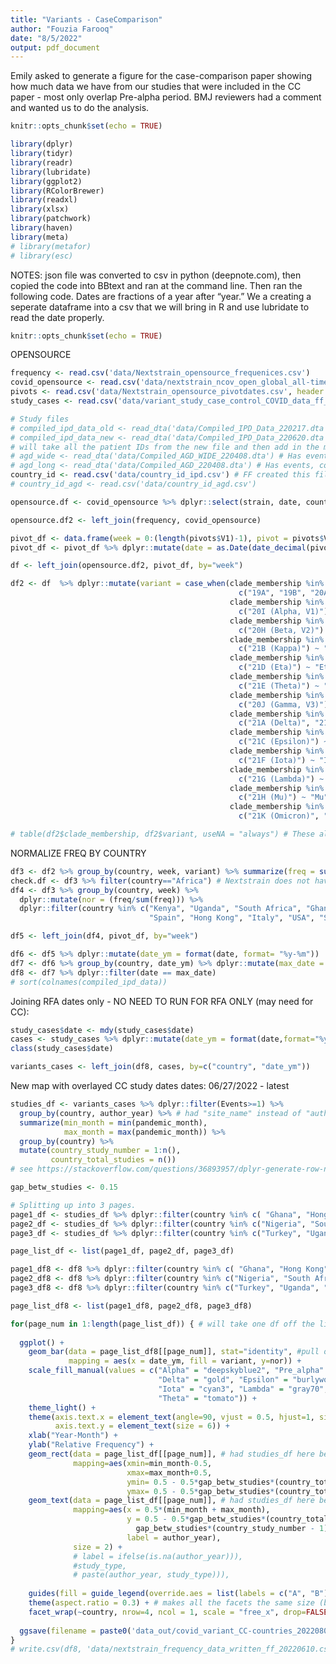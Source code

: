 ```yaml
---
title: "Variants - CaseComparison"
author: "Fouzia Farooq"
date: "8/5/2022"
output: pdf_document
---
```


Emily asked to generate a figure for the case-comparison paper showing how much data we have from our studies that were included in the CC paper - most only overlap Pre-alpha period.  BMJ reviewers had a comment and wanted us to do the analysis. 

```r
knitr::opts_chunk$set(echo = TRUE)
```


```r
library(dplyr)
library(tidyr)
library(readr)
library(lubridate)
library(ggplot2)
library(RColorBrewer)
library(readxl)
library(xlsx)
library(patchwork)
library(haven)
library(meta)
# library(metafor)
# library(esc)
```

NOTES: json file was converted to csv in python (deepnote.com), then copied the code into BBtext and ran at the command line. 
Then ran the following code. 
Dates are fractions of a year after "year." We a creating a seperate dataframe into a csv that we will bring in R and use lubridate to read the date properly. 
```r
knitr::opts_chunk$set(echo = TRUE)
```


OPENSOURCE
```r
frequency <- read.csv('data/Nextstrain_opensource_frequenices.csv')
covid_opensource <- read.csv('data/nextstrain_ncov_open_global_all-time_metadata_20220517.csv')
pivots <- read.csv('data/Nextstrain_opensource_pivotdates.csv', header = FALSE)
study_cases <- read.csv('data/variant_study_case_control_COVID_data_ff_20220805.csv') # case-comparison country study dates

# Study files
# compiled_ipd_data_old <- read_dta('data/Compiled_IPD_Data_220217.dta') # old ipd data file
# compiled_ipd_data_new <- read_dta('data/Compiled_IPD_Data_220620.dta') # updated with June 2022 data
# will take all the patient IDs from the new file and then add in the missing rows that are in the old file to this file. 
# agd_wide <- read_dta('data/Compiled_AGD_WIDE_220408.dta') # Has events, country, but no dates.
# agd_long <- read_dta('data/Compiled_AGD_220408.dta') # Has events, country, but no dates.
country_id <- read.csv('data/country_id_ipd.csv') # FF created this file
# country_id_agd <- read.csv('data/country_id_agd.csv')
```


```r
opensource.df <- covid_opensource %>% dplyr::select(strain, date, country, clade_membership)

opensource.df2 <- left_join(frequency, covid_opensource)

pivot_df <- data.frame(week = 0:(length(pivots$V1)-1), pivot = pivots$V1)
pivot_df <- pivot_df %>% dplyr::mutate(date = as.Date(date_decimal(pivot))) #converting the dates in decimal in nextstrain dataset to readable dates.

df <- left_join(opensource.df2, pivot_df, by="week")
```


```r
df2 <- df  %>% dplyr::mutate(variant = case_when(clade_membership %in% 
                                                   c("19A", "19B", "20A", "20B", "20C", "20D", "20F", "20G", "20E (EU1)") ~ "Pre_alpha",
                                                 clade_membership %in% 
                                                   c("20I (Alpha, V1)") ~ "Alpha",
                                                 clade_membership %in%
                                                   c("20H (Beta, V2)") ~ "Beta", 
                                                 clade_membership %in%
                                                   c("21B (Kappa)") ~ "Kappa", 
                                                 clade_membership %in%
                                                   c("21D (Eta)") ~ "Eta",
                                                 clade_membership %in% 
                                                   c("21E (Theta)") ~ "Theta",
                                                 clade_membership %in% 
                                                   c("20J (Gamma, V3)") ~ "Gamma",
                                                 clade_membership %in% 
                                                   c("21A (Delta)", "21I (Delta)", "21J (Delta)") ~ "Delta",
                                                 clade_membership %in% 
                                                   c("21C (Epsilon)") ~ "Epsilon",
                                                 clade_membership %in% 
                                                   c("21F (Iota)") ~ "Iota",
                                                 clade_membership %in% 
                                                   c("21G (Lambda)") ~ "Lambda",
                                                 clade_membership %in% 
                                                   c("21H (Mu)") ~ "Mu",
                                                 clade_membership %in% 
                                                   c("21K (Omicron)", "21L (Omicron)", "21M (Omicron)", "22C (Omicron)") ~ "Omicron"))

# table(df2$clade_membership, df2$variant, useNA = "always") # These all have a general variant name now. 

```

NORMALIZE FREQ BY COUNTRY
```r
df3 <- df2 %>% group_by(country, week, variant) %>% summarize(freq = sum(frequency))
check.df <- df3 %>% filter(country=="Africa") # Nextstrain does not have data on DRC, Africa also can't be listed. 
df4 <- df3 %>% group_by(country, week) %>% 
  dplyr::mutate(nor = (freq/sum(freq))) %>%
  dplyr::filter(country %in% c("Kenya", "Uganda", "South Africa", "Ghana", "Nigeria", 
                               "Spain", "Hong Kong", "Italy", "USA", "Sweden", "Turkey")) # List does not include DRC or Burkina Faso b/c opensource data is not available thorugh Nextstrain.  This list doesn't include all the african countries or the WHO countries. 

```


```r
df5 <- left_join(df4, pivot_df, by="week")

df6 <- df5 %>% dplyr::mutate(date_ym = format(date, format= "%y-%m"))
df7 <- df6 %>% group_by(country, date_ym) %>% dplyr::mutate(max_date = max(date))
df8 <- df7 %>% dplyr::filter(date == max_date)
# sort(colnames(compiled_ipd_data))
```


Joining RFA dates only - NO NEED TO RUN FOR RFA ONLY (may need for CC):
```r
study_cases$date <- mdy(study_cases$date)
cases <- study_cases %>% dplyr::mutate(date_ym = format(date,format="%y-%m"))
class(study_cases$date)

variants_cases <- left_join(df8, cases, by=c("country", "date_ym"))
```

New map with overlayed CC study dates  dates: 06/27/2022 - latest
```r
studies_df <- variants_cases %>% dplyr::filter(Events>=1) %>% 
  group_by(country, author_year) %>% # had "site_name" instead of "author_year" before. Also had "study_type" here. 
  summarize(min_month = min(pandemic_month),
            max_month = max(pandemic_month)) %>%
  group_by(country) %>%
  mutate(country_study_number = 1:n(),
         country_total_studies = n())
# see https://stackoverflow.com/questions/36893957/dplyr-generate-row-number-row-position-in-group-by

gap_betw_studies <- 0.15

# Splitting up into 3 pages.
page1_df <- studies_df %>% dplyr::filter(country %in% c( "Ghana", "Hong Kong", "Italy", "Kenya"))
page2_df <- studies_df %>% dplyr::filter(country %in% c("Nigeria", "South Africa", "Spain", "Sweden"))
page3_df <- studies_df %>% dplyr::filter(country %in% c("Turkey", "Uganda", "USA"))

page_list_df <- list(page1_df, page2_df, page3_df)

page1_df8 <- df8 %>% dplyr::filter(country %in% c( "Ghana", "Hong Kong", "Italy", "Kenya"))
page2_df8 <- df8 %>% dplyr::filter(country %in% c("Nigeria", "South Africa", "Spain", "Sweden"))
page3_df8 <- df8 %>% dplyr::filter(country %in% c("Turkey", "Uganda", "USA"))

page_list_df8 <- list(page1_df8, page2_df8, page3_df8)

for(page_num in 1:length(page_list_df)) { # will take one df off the list each time. 
  
  ggplot() +
    geom_bar(data = page_list_df8[[page_num]], stat="identity", #pull out either part1,2, or 3. had "df8" here before. 
             mapping = aes(x = date_ym, fill = variant, y=nor)) +
    scale_fill_manual(values = c("Alpha" = "deepskyblue2", "Pre_alpha" = "lightsteelblue1", "Beta" = "darkseagreen1",
                                 "Delta" = "gold", "Epsilon" = "burlywood", "Eta" = "cadetblue2", "Gamma" = "darkgoldenrod1",
                                 "Iota" = "cyan3", "Lambda" = "gray70", "Mu" = "peachpuff1", "Omicron" = "plum2",
                                 "Theta" = "tomato")) + 
    theme_light() + 
    theme(axis.text.x = element_text(angle=90, vjust = 0.5, hjust=1, size = 6),
          axis.text.y = element_text(size = 6)) + 
    xlab("Year-Month") + 
    ylab("Relative Frequency") +
    geom_rect(data = page_list_df[[page_num]], # had studies_df here before.
              mapping=aes(xmin=min_month-0.5,
                          xmax=max_month+0.5,
                          ymin= 0.5 - 0.5*gap_betw_studies*(country_total_studies-1) + gap_betw_studies*(country_study_number - 1) - 0.005,
                          ymax= 0.5 - 0.5*gap_betw_studies*(country_total_studies-1) + gap_betw_studies*(country_study_number - 1) + 0.005)) +
    geom_text(data = page_list_df[[page_num]], # had studies_df here before.
              mapping=aes(x = 0.5*(min_month + max_month),
                          y = 0.5 - 0.5*gap_betw_studies*(country_total_studies-1) +
                            gap_betw_studies*(country_study_number - 1) + 0.05,
                          label = author_year),
              size = 2) +
              # label = ifelse(is.na(author_year))),
              #study_type,
              # paste(author_year, study_type))),
              
    guides(fill = guide_legend(override.aes = list(labels = c("A", "B")))) +
    theme(aspect.ratio = 0.3) + # makes all the facets the same size (b/c page 3 has only 3 whereas pages 1,2 have 4 facets)
    facet_wrap(~country, nrow=4, ncol = 1, scale = "free_x", drop=FALSE) #drop
  
  ggsave(filename = paste0('data_out/covid_variant_CC-countries_20220809_', page_num, '.pdf'), width = 8.5, height = 11, units = "in") # DON'T NEED TO WRITE THIS OUT EVERYTIME.
}
# write.csv(df8, 'data/nextstrain_frequency_data_written_ff_20220610.csv', row.names = FALSE)
```


